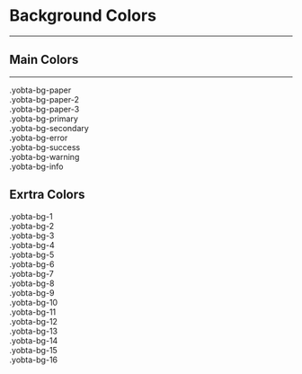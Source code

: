 
<Meta title="Colors/Background Plugin" />

# Background Colors

---

## Main Colors

---

<Canvas>
  <Story name="Main Colors">
    <div className="dark:text-ink-dark ml-4 grid gap-2">
      <div className="flex items-center gap-4">
        <div className="yobta-bg-paper w-7 h-7 rounded-full border border-ink-border dark:border-ink-border-dark" />
        .yobta-bg-paper
      </div>
      <div className="flex items-center gap-4">
        <div className="yobta-bg-paper-2 w-7 h-7 rounded-full border border-ink-border dark:border-ink-border-dark" />
        .yobta-bg-paper-2
      </div>
      <div className="flex items-center gap-4">
        <div className="yobta-bg-paper-3 w-7 h-7 rounded-full border border-ink-border dark:border-ink-border-dark" />
        .yobta-bg-paper-3
      </div>
      <div className="flex items-center gap-4">
        <div className="yobta-bg-primary w-7 h-7 rounded-full border border-ink-border dark:border-ink-border-dark" />
        .yobta-bg-primary
      </div>
      <div className="flex items-center gap-4">
        <div className="yobta-bg-secondary w-7 h-7 rounded-full border border-ink-border dark:border-ink-border-dark" />
        .yobta-bg-secondary
      </div>
      <div className="flex items-center gap-4">
        <div className="yobta-bg-error w-7 h-7 rounded-full border border-ink-border dark:border-ink-border-dark" />
        .yobta-bg-error
      </div>
      <div className="flex items-center gap-4">
        <div className="yobta-bg-success w-7 h-7 rounded-full border border-ink-border dark:border-ink-border-dark" />
        .yobta-bg-success
      </div>
      <div className="flex items-center gap-4">
        <div className="yobta-bg-warning w-7 h-7 rounded-full border border-ink-border dark:border-ink-border-dark" />
        .yobta-bg-warning
      </div>
      <div className="flex items-center gap-4">
        <div className="yobta-bg-info w-7 h-7 rounded-full border border-ink-border dark:border-ink-border-dark" />
        .yobta-bg-info
      </div>
    </div>
  </Story>
</Canvas>

## Exrtra Colors

<Canvas>
  <Story name="Exrtra Colors">
    <div className="dark:text-ink-dark ml-4 grid gap-2">
      <div className="flex items-center gap-4">
        <div className="yobta-bg-1 w-7 h-7 rounded-full border border-ink-border dark:border-ink-border-dark" />
        .yobta-bg-1
      </div>
      <div className="flex items-center gap-4">
        <div className="yobta-bg-2 w-7 h-7 rounded-full border border-ink-border dark:border-ink-border-dark" />
        .yobta-bg-2
      </div>
      <div className="flex items-center gap-4">
        <div className="yobta-bg-3 w-7 h-7 rounded-full border border-ink-border dark:border-ink-border-dark" />
        .yobta-bg-3
      </div>
      <div className="flex items-center gap-4">
        <div className="yobta-bg-4 w-7 h-7 rounded-full border border-ink-border dark:border-ink-border-dark" />
        .yobta-bg-4
      </div>
      <div className="flex items-center gap-4">
        <div className="yobta-bg-5 w-7 h-7 rounded-full border border-ink-border dark:border-ink-border-dark" />
        .yobta-bg-5
      </div>
      <div className="flex items-center gap-4">
        <div className="yobta-bg-6 w-7 h-7 rounded-full border border-ink-border dark:border-ink-border-dark" />
        .yobta-bg-6
      </div>
      <div className="flex items-center gap-4">
        <div className="yobta-bg-7 w-7 h-7 rounded-full border border-ink-border dark:border-ink-border-dark" />
        .yobta-bg-7
      </div>
      <div className="flex items-center gap-4">
        <div className="yobta-bg-8 w-7 h-7 rounded-full border border-ink-border dark:border-ink-border-dark" />
        .yobta-bg-8
      </div>
      <div className="flex items-center gap-4">
        <div className="yobta-bg-9 w-7 h-7 rounded-full border border-ink-border dark:border-ink-border-dark" />
        .yobta-bg-9
      </div>
      <div className="flex items-center gap-4">
        <div className="yobta-bg-10 w-7 h-7 rounded-full border border-ink-border dark:border-ink-border-dark" />
        .yobta-bg-10
      </div>
      <div className="flex items-center gap-4">
        <div className="yobta-bg-11 w-7 h-7 rounded-full border border-ink-border dark:border-ink-border-dark" />
        .yobta-bg-11
      </div>
      <div className="flex items-center gap-4">
        <div className="yobta-bg-12 w-7 h-7 rounded-full border border-ink-border dark:border-ink-border-dark" />
        .yobta-bg-12
      </div>
      <div className="flex items-center gap-4">
        <div className="yobta-bg-13 w-7 h-7 rounded-full border border-ink-border dark:border-ink-border-dark" />
        .yobta-bg-13
      </div>
      <div className="flex items-center gap-4">
        <div className="yobta-bg-14 w-7 h-7 rounded-full border border-ink-border dark:border-ink-border-dark" />
        .yobta-bg-14
      </div>
      <div className="flex items-center gap-4">
        <div className="yobta-bg-15 w-7 h-7 rounded-full border border-ink-border dark:border-ink-border-dark" />
        .yobta-bg-15
      </div>
      <div className="flex items-center gap-4">
        <div className="yobta-bg-16 w-7 h-7 rounded-full border border-ink-border dark:border-ink-border-dark" />
        .yobta-bg-16
      </div>
    </div>
  </Story>
</Canvas>
